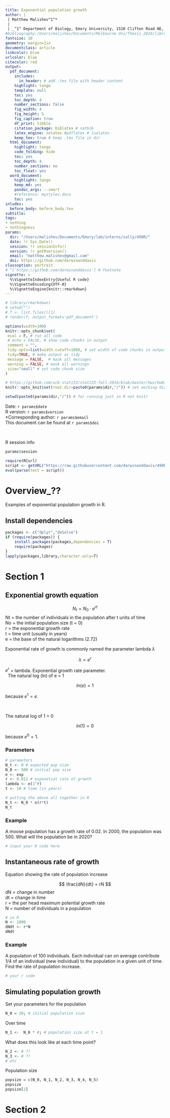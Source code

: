 ```yaml
---
title: Exponential population growth 
author: |
 | Matthew Malishev^1^* 
 |  
 | _^1^ Department of Biology, Emory University, 1510 Clifton Road NE, Atlanta, GA, USA, 30322_
#bibliography:/Users/malishev/Documents/Melbourne Uni/Thesis_2016/library.bib
fontsize: 10
geometry: margin=1in
documentclass: article
linkcolor: blue
urlcolor: blue
citecolor: red
output:
  pdf_document:
    includes:
      in_header: # add .tex file with header content
    highlight: tango
    template: null
    toc: yes
    toc_depth: 4
    number_sections: false
    fig_width: 4
    fig_height: 5
    fig_caption: true
    df_print: tibble 
    citation_package: biblatex # natbib
    latex_engine: xelatex #pdflatex # lualatex
    keep_tex: true # keep .tex file in dir 
  html_document:
    highlight: tango
    code_folding: hide
    toc: yes
    toc_depth: 4
    number_sections: no
    toc_float: yes
  word_document:
    highlight: tango
    keep_md: yes
    pandoc_args: --smart
    #reference: mystyles.docx
    toc: yes
inludes:
  before_body: before_body.tex
subtitle: 
tags:
- nothing
- nothingness
params: 
  dir: "/Users/malishev/Documents/Emory/lab/interns/sally/499R/"
  date: !r Sys.Date()
  session: !r sessionInfo()  
  version: !r getRversion()
  email: "matthew.malishev@gmail.com"
  doi: https://github.com/darwinanddavis
classoption: portrait
# ^['https://github.com/darwinanddavis'] # footnote
vignette: >
  %\VignetteIndexEntry{Useful R code}
  %\VignetteEncoding{UTF-8}
  %\VignetteEngine{knitr::rmarkdown}
---
```


<script type="text/x-mathjax-config">
  MathJax.Hub.Config({ TeX: { equationNumbers: {autoNumber: "all"} } });
</script>

```r
# library(rmarkdown)
# setwd("")
# f <- list.files()[1]
# render(f, output_format='pdf_document')
```

```r
options(width=100)
knitr::opts_chunk$set(
 eval = F, # run all code
 # echo = FALSE, # show code chunks in output 
 comment = "",
 tidy.opts=list(width.cutoff=100), # set width of code chunks in output
 tidy=TRUE, # make output as tidy
 message = FALSE,  # mask all messages
 warning = FALSE, # mask all warnings 
 size="small" # set code chunk size
)

# https://github.com/ucb-stat133/stat133-fall-2016/blob/master/hws/hw02-tables-ggplot.Rmd
knitr::opts_knit$set(root.dir=paste0(params$dir,"/")) # set working dir

setwd(paste0(params$dir,"/")) # for running just in R not knitr
```

\newpage   

Date: `r params$date`  
R version: `r params$version`  
*Corresponding author: `r params$email`  
This document can be found at `r params$doi`  

\  

R session info 

```r
params$session
```      

\newpage  

```r
require(RCurl)
script <- getURL("https://raw.githubusercontent.com/darwinanddavis/499R/master/exp_pop_growth.Rmd", ssl.verifypeer = FALSE)
eval(parse(text = script))
```


# Overview_??

Examples of exponential population growth in R.   

## Install dependencies
```r
packages <- c("dplyr","deSolve")  
if (require(packages)) {
    install.packages(packages,dependencies = T)
    require(packages)
}
lapply(packages,library,character.only=T)
```
# Section 1

## Exponential growth equation  

$$
N_t = N_0 \cdot e^{rt}
$$
Nt = the number of individuals in the population after t units of time  
No = the initial population size (t = 0)  
r = the exponential growth rate  
t = time unit (usually in years)  
e = the base of the natural logarithms (2.72)  

Exponential rate of growth is commonly named the parameter lambda $\lambda$    

$$
\lambda = e^{r}
$$

$e^r$ = lambda. Exponential growth rate parameter.  
\  
The natural log (ln) of e = 1

$$
ln(e) = 1
$$ 

because $e^1 = e$.      

\  

The natural log of 1 = 0

$$
ln(1) = 0
$$    

because $e^0 = 1$.  
  

### Parameters
```r
# parameters 
N_t <- 0 # expected pop size
N_0 <- 500 # initial pop size
e <- exp
r <- 0.012 # exponetial rate of growth
lambda <- e(1^r)
t <- 10 # time (in years)
```



```r
# putting the above all together in R  
N_t <- N_0 * e(r*t)
N_t
```

### Example  

A moose population has a growth rate of 0.02. In 2000, the population
was 500. What will the population be in 2020?

```r
# input your R code here  

```


## Instantaneous rate of growth  
Equation showing the rate of population increase  



$$
\frac{dN}{dt} = rN
$$
dN = change in number  
dt = change in time  
r = the per head maximum potential growth rate  
N = number of individuals in a population  

```r
# in R
N <- 1000
dNdt <- r*N
dNdt
```
### Example  

A population of 100 individuals. Each individual can on average contribute 1/4 of an individual (new individual) to the population in a given unit of time. Find the rate of population increase.   

```r
# your r code  
```

## Simulating population growth  

Set your parameters for the population  
```r
N_0 = 20; # initial population size  
```

Over time  

```r
N_1 <-  N_0 * r; # population size at t = 1  
```

What does this look like at each time point?  

```r
N_2 <- # ??
N_3 <- # ??  
# etc
```

Population size     

```r
popsize = c(N_0, N_1, N_2, N_3, N_4, N_5)
popsize  
popsize[2]  
```
# Section 2  